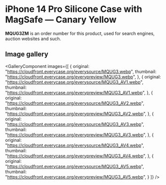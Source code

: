 
# iPhone 14 Pro Silicone Case with MagSafe — Canary Yellow

<Callout type='info' emoji='👉🏻'>**MQUG3ZM** is an order number for this product, used for search engines, auction websites and such.</Callout>

## Image gallery

<GalleryComponent
    images={[
      {
        original: "https://cloudfront.everycase.org/everysource/MQUG3.webp",
        thumbnail: "https://cloudfront.everycase.org/everypreview/MQUG3.webp",
      },
      {
        original: "https://cloudfront.everycase.org/everysource/MQUG3_AV1.webp",
        thumbnail: "https://cloudfront.everycase.org/everypreview/MQUG3_AV1.webp",
      },
      {
        original: "https://cloudfront.everycase.org/everysource/MQUG3_AV2.webp",
        thumbnail: "https://cloudfront.everycase.org/everypreview/MQUG3_AV2.webp",
      },
      {
        original: "https://cloudfront.everycase.org/everysource/MQUG3_AV3.webp",
        thumbnail: "https://cloudfront.everycase.org/everypreview/MQUG3_AV3.webp",
      },
      {
        original: "https://cloudfront.everycase.org/everysource/MQUG3_AV4.webp",
        thumbnail: "https://cloudfront.everycase.org/everypreview/MQUG3_AV4.webp",
      },
      {
        original: "https://cloudfront.everycase.org/everysource/MQUG3_AV5.webp",
        thumbnail: "https://cloudfront.everycase.org/everypreview/MQUG3_AV5.webp",
      }
    ]}
  />
